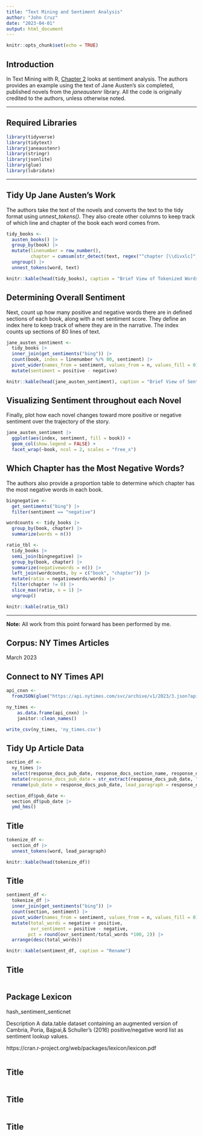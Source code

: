 ```yaml
---
title: "Text Mining and Sentiment Analysis"
author: "John Cruz"
date: "2023-04-01"
output: html_document
---
```


```r
knitr::opts_chunk$set(echo = TRUE)
```

## Introduction

In Text Mining with R, [Chapter 2](https://www.tidytextmining.com/sentiment.html) looks at sentiment analysis. The authors provides an example using the text of Jane Austen’s six completed, published novels from the *janeaustenr* library. All the code is originally credited to the authors, unless otherwise noted.

---

## Required Libraries

```r
library(tidyverse)
library(tidytext)
library(janeaustenr)
library(stringr)
library(jsonlite)
library(glue)
library(lubridate)
```

---

## Tidy Up Jane Austen's Work

The authors take the text of the novels and converts the text to the tidy format using *unnest_tokens()*. They also create other columns to keep track of which line and chapter of the book each word comes from. 

```r
tidy_books <- 
  austen_books() |> 
  group_by(book) |> 
  mutate(linenumber = row_number(),
         chapter = cumsum(str_detect(text, regex("^chapter [\\divxlc]", ignore_case = TRUE)))) |> 
  ungroup() |> 
  unnest_tokens(word, text)

knitr::kable(head(tidy_books), caption = "Brief View of Tokenized Words")
```

## Determining Overall Sentiment

Next, count up how many positive and negative words there are in defined sections of each book, along with a net sentiment score. They define an index here to keep track of where they are in the narrative. The index counts up sections of 80 lines of text.

```r
jane_austen_sentiment <- 
  tidy_books |>
  inner_join(get_sentiments("bing")) |>
  count(book, index = linenumber %/% 80, sentiment) |>
  pivot_wider(names_from = sentiment, values_from = n, values_fill = 0) |> 
  mutate(sentiment = positive - negative)

knitr::kable(head(jane_austen_sentiment), caption = "Brief View of Sentiment Scores by Indexing")
```

## Visualizing Sentiment throughout each Novel

Finally, plot how each novel changes toward more positive or negative sentiment over the trajectory of the story.

```r
jane_austen_sentiment |> 
  ggplot(aes(index, sentiment, fill = book)) +
  geom_col(show.legend = FALSE) +
  facet_wrap(~book, ncol = 2, scales = "free_x")
```

## Which Chapter has the Most Negative Words?

The authors also provide a proportion table to determine which chapter has the most negative words in each book. 

```r
bingnegative <- 
  get_sentiments("bing") |> 
  filter(sentiment == "negative")

wordcounts <- tidy_books |>
  group_by(book, chapter) |>
  summarize(words = n())

ratio_tbl <-
  tidy_books |>
  semi_join(bingnegative) |>
  group_by(book, chapter) |>
  summarize(negativewords = n()) |>
  left_join(wordcounts, by = c("book", "chapter")) |>
  mutate(ratio = negativewords/words) |>
  filter(chapter != 0) |>
  slice_max(ratio, n = 1) |> 
  ungroup()

knitr::kable(ratio_tbl)
```

---

**Note:** All work from this point forward has been performed by me. 

## Corpus: NY Times Articles

March 2023

## Connect to NY Times API

```r
api_cnxn <- 
  fromJSON(glue("https://api.nytimes.com/svc/archive/v1/2023/3.json?api-key={rstudioapi::askForPassword('Enter NY Times API Key')}"), flatten = TRUE)

ny_times <- 
    as.data.frame(api_cnxn) |> 
    janitor::clean_names()

write_csv(ny_times, 'ny_times.csv')
```

## Tidy Up Article Data

```r
section_df <-
  ny_times |> 
  select(response_docs_pub_date, response_docs_section_name, response_docs_lead_paragraph) |> 
  mutate(response_docs_pub_date = str_extract(response_docs_pub_date, "[:graph:]*(?=\\+)")) |> 
  rename(pub_date = response_docs_pub_date, lead_paragraph = response_docs_lead_paragraph, section = response_docs_section_name)

section_df$pub_date <- 
  section_df$pub_date |> 
  ymd_hms()
```

## Title

```r
tokenize_df <-
  section_df |> 
  unnest_tokens(word, lead_paragraph)

knitr::kable(head(tokenize_df))
```

## Title

```r
sentiment_df <- 
  tokenize_df |>
  inner_join(get_sentiments("bing")) |>
  count(section, sentiment) |>
  pivot_wider(names_from = sentiment, values_from = n, values_fill = 0) |> 
  mutate(total_words = negative + positive, 
         ovr_sentiment = positive - negative, 
        pct = round(ovr_sentiment/total_words *100, 2)) |> 
  arrange(desc(total_words))

knitr::kable(sentiment_df, caption = "Rename")
```

## Title

```r
```

## Package Lexicon
hash_sentiment_senticnet

Description
A data.table dataset containing an augmented version of Cambria, Poria, Bajpai,& Schuller’s
(2016) positive/negative word list as sentiment lookup values.

https://cran.r-project.org/web/packages/lexicon/lexicon.pdf

```r

```

## Title

```r
```

## Title

```r
```

## Title

```r
```






